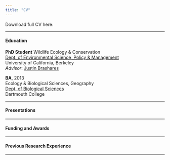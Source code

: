 ```yaml
---
title: "CV"
---
```


Download full CV here: 

-----------------------------

#### Education

  
**PhD Student**
Wildlife Ecology & Conservation   
[Dept. of Environmental Science, Policy & Management](https://ourenvironment.berkeley.edu/)    
University of California, Berkeley  
*Advisor*: [Justin Brashares](https://nature.berkeley.edu/BrasharesGroup/)  
  
**BA**, 2013  
Ecology & Biological Sciences, Geography  
[Dept. of Biological Sciences](https://biology.dartmouth.edu/)  
Dartmouth College  
  
-----------------------------

#### Presentations

-----------------------------

#### Funding and Awards

-----------------------------

#### Previous Research Experience

-----------------------------
